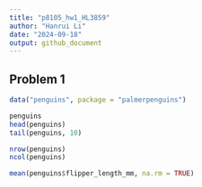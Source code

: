 ```yaml
---
title: "p8105_hw1_HL3859"
author: "Hanrui Li"
date: "2024-09-18"
output: github_document
---
```


## Problem 1

```r
data("penguins", package = "palmerpenguins")
```

```r
penguins
head(penguins)
tail(penguins, 10)

nrow(penguins)
ncol(penguins)

mean(penguins$flipper_length_mm, na.rm = TRUE)
```





